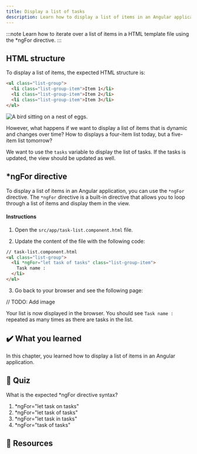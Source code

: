 ```yaml
---
title: Display a list of tasks
description: Learn how to display a list of items in an Angular application.
---
```




:::note
Learn how to iterate over a list of items in a HTML template file using the *ngFor directive.
:::

## HTML structure

To display a list of items, the expected HTML structure is:

```html
<ul class="list-group">
  <li class="list-group-item">Item 1</li>
  <li class="list-group-item">Item 2</li>
  <li class="list-group-item">Item 3</li>
</ul>
```

<Image class="shadow-xl rounded-xl" src={staticImg} alt="A bird sitting on a nest of eggs."/>

However, what happens if we want to display a list of items that is dynamic and changes over time?
How to displays a four-item list today, but a five-item list tomorrow?

We want to use the `tasks` variable to display the list of tasks.
If the tasks is updated, the view should be updated as well.

## *ngFor directive

To display a list of items in an Angular application, you can use the `*ngFor` directive.
The `*ngFor` directive is a built-in directive that allows you to loop through a list of items and display them in the view.

#### Instructions

1. Open the `src/app/task-list.component.html` file.

2. Update the content of the file with the following code:

```html
// task-list.component.html
<ul class="list-group">
  <li *ngFor="let task of tasks" class="list-group-item">
    Task name : 
  </li>
</ul>
```

3. Go back to your browser and see the following page:

// TODO: Add image

Your list is now displayed in the browser.
You should see `Task name :` repeated as many times as there are tasks in the list.

## ✔️ What you learned

In this chapter, you learned how to display a list of items in an Angular application.

## 🚦 Quiz

What is the expected *ngFor directive syntax?

1. *ngFor="let task on tasks"
2. *ngFor="let task of tasks"
3. *ngFor="let task in tasks"
4. *ngFor="task of tasks"

## 🔗 Resources


